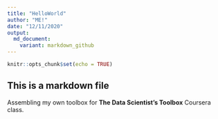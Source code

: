 ```yaml
---
title: "HelloWorld"
author: "ME!"
date: "12/11/2020"
output:
  md_document:
    variant: markdown_github
---
```


```r
knitr::opts_chunk$set(echo = TRUE)
```
## This is a markdown file

Assembling my own toolbox for **The Data Scientist's Toolbox** Coursera class.